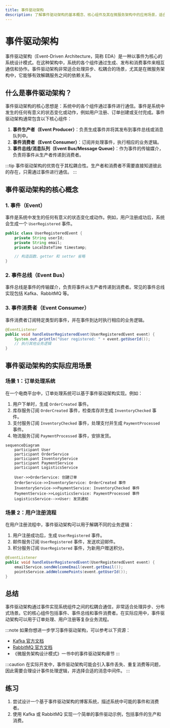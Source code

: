 ```yaml
---
title: 事件驱动架构
description: 了解事件驱动架构的基本概念、核心组件及其在微服务架构中的应用场景，适合初学者学习。
---
```


# 事件驱动架构

事件驱动架构（Event-Driven Architecture，简称 EDA）是一种以事件为核心的系统设计模式。在这种架构中，系统的各个组件通过生成、发布和消费事件来相互通信和协作。事件驱动架构非常适合处理异步、松耦合的场景，尤其是在微服务架构中，它能够有效解耦服务之间的依赖关系。

## 什么是事件驱动架构？

事件驱动架构的核心思想是：系统中的各个组件通过事件进行通信。事件是系统中发生的任何有意义的状态变化或动作，例如用户注册、订单创建或支付完成。事件驱动架构通常包含以下核心组件：

1. **事件生产者（Event Producer）**：负责生成事件并将其发布到事件总线或消息队列中。
2. **事件消费者（Event Consumer）**：订阅并处理事件，执行相应的业务逻辑。
3. **事件总线/消息队列（Event Bus/Message Queue）**：作为事件的传输媒介，负责将事件从生产者传递到消费者。

:::tip
事件驱动架构的优势在于其松耦合性。生产者和消费者不需要直接知道彼此的存在，只需通过事件进行通信。
:::

## 事件驱动架构的核心概念

### 1. 事件（Event）
事件是系统中发生的任何有意义的状态变化或动作。例如，用户注册成功后，系统会生成一个 `UserRegistered` 事件。

```java
public class UserRegisteredEvent {
    private String userId;
    private String email;
    private LocalDateTime timestamp;

    // 构造函数、getter 和 setter 省略
}
```

### 2. 事件总线（Event Bus）
事件总线是事件的传输媒介，负责将事件从生产者传递到消费者。常见的事件总线实现包括 Kafka、RabbitMQ 等。

### 3. 事件消费者（Event Consumer）
事件消费者订阅特定类型的事件，并在事件到达时执行相应的业务逻辑。

```java
@EventListener
public void handleUserRegisteredEvent(UserRegisteredEvent event) {
    System.out.println("User registered: " + event.getUserId());
    // 执行其他业务逻辑
}
```

## 事件驱动架构的实际应用场景

### 场景 1：订单处理系统
在一个电商平台中，订单处理系统可以基于事件驱动架构实现。例如：

1. 用户下单时，生成 `OrderCreated` 事件。
2. 库存服务订阅 `OrderCreated` 事件，检查库存并生成 `InventoryChecked` 事件。
3. 支付服务订阅 `InventoryChecked` 事件，处理支付并生成 `PaymentProcessed` 事件。
4. 物流服务订阅 `PaymentProcessed` 事件，安排发货。

```mermaid
sequenceDiagram
    participant User
    participant OrderService
    participant InventoryService
    participant PaymentService
    participant LogisticsService

    User->>OrderService: 创建订单
    OrderService->>InventoryService: OrderCreated 事件
    InventoryService->>PaymentService: InventoryChecked 事件
    PaymentService->>LogisticsService: PaymentProcessed 事件
    LogisticsService-->>User: 发货通知
```

### 场景 2：用户注册流程
在用户注册流程中，事件驱动架构可以用于解耦不同的业务逻辑：

1. 用户注册成功后，生成 `UserRegistered` 事件。
2. 邮件服务订阅 `UserRegistered` 事件，发送欢迎邮件。
3. 积分服务订阅 `UserRegistered` 事件，为新用户赠送积分。

```java
@EventListener
public void handleUserRegisteredEvent(UserRegisteredEvent event) {
    emailService.sendWelcomeEmail(event.getEmail());
    pointsService.addWelcomePoints(event.getUserId());
}
```

## 总结

事件驱动架构通过事件实现系统组件之间的松耦合通信，非常适合处理异步、分布式场景。它的核心组件包括事件、事件总线和事件消费者。在实际应用中，事件驱动架构可以用于订单处理、用户注册等复杂业务流程。

:::note
如果你想进一步学习事件驱动架构，可以参考以下资源：
- [Kafka 官方文档](https://kafka.apache.org/documentation/)
- [RabbitMQ 官方文档](https://www.rabbitmq.com/documentation.html)
- 《微服务架构设计模式》一书中的事件驱动架构章节
:::

:::caution
在实际开发中，事件驱动架构可能会引入事件丢失、重复消费等问题，因此需要合理设计事件处理逻辑，并选择合适的消息中间件。
:::

## 练习

1. 尝试设计一个基于事件驱动架构的博客系统，描述系统中可能的事件和消费者。
2. 使用 Kafka 或 RabbitMQ 实现一个简单的事件驱动示例，包括事件的生产和消费。